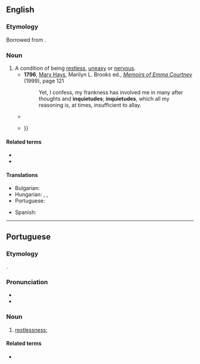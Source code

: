 {{also|inquiétude}}
==English==

===Etymology===
Borrowed from {{bor|en|la|inquietudo}}.

===Noun===
{{en-noun|~}}

# A condition of being [[restless]], [[uneasy]] or [[nervous]].
#* '''1796''', [[w:Mary Hays|Mary Hays]], Marilyn L. Brooks ed., ''[[w:Memoirs of Emma Courtney|Memoirs of Emma Courtney]]'' (1999), page 121
#*: Yet, I confess, my frankness has involved me in many after thoughts and '''inquietudes'''; '''inquietudes''', which all my reasoning is, at times, insufficient to allay.
#* {{RQ:Austen Emma|III|12|text=The consciousness of having done amiss, had exposed her to a thousand '''inquietudes''', and made her captious and irritable to a degree that must have been—that had been—hard for him to bear.}}
#* {{quote-book|en|1830|{{w|Mary Shelley}}|{{w|The Fortunes of Perkin Warbeck}}|volume=I|url=http://catalog.hathitrust.org/Record/001024453|text=Even as he spoke, steps were heard near the apartment; and while the eyes of both were turned with '''inquietude''' on the expected intruder, Lord Lovel entered {{...}}}}

====Related terms====
* {{l|en|inquiet}}
* {{l|en|quietude}}

====Translations====
{{trans-top|the condition of being restless, uneasy or nervous}}
* Bulgarian: {{t+|bg|безпокойство|n}}
* Hungarian: {{t+|hu|nyugtalanság}}, {{t+|hu|izgatottság}}, {{t+|hu|izgalom}}
* Portuguese: {{t+|pt|inquietude}}
{{trans-mid}}
* Spanish: {{t+|es|inquietud|f}}
{{trans-bottom}}

----

==Portuguese==

===Etymology===
{{bor+|pt|la|inquiētūdō}}.

===Pronunciation===
{{pt-IPA}}
* {{rhymes|pt|udʒi|q1=Brazil|udɨ|q2=Portugal|s=5}}
* {{hyph|pt|in|qui|e|tu|de}}

===Noun===
{{pt-noun|f}}

# [[restlessness]]; {{l|en|inquietude}} {{gloss|state or condition of being restless}}
#: {{syn|pt|inquietação}}

====Related terms====
* {{l|pt|inquietar}}